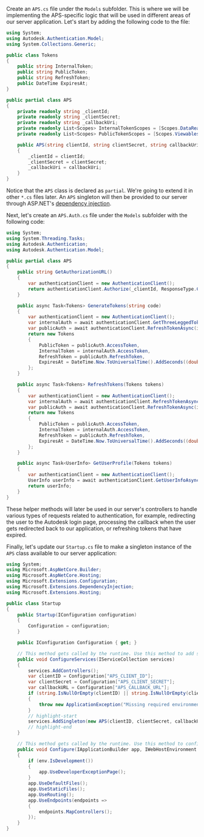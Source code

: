 Create an `APS.cs` file under the `Models` subfolder. This is where we will be implementing
the APS-specific logic that will be used in different areas of our server application. Let's
start by adding the following code to the file:

```csharp title="Models/APS.cs"
using System;
using Autodesk.Authentication.Model;
using System.Collections.Generic;

public class Tokens
{
    public string InternalToken;
    public string PublicToken;
    public string RefreshToken;
    public DateTime ExpiresAt;
}

public partial class APS
{
    private readonly string _clientId;
    private readonly string _clientSecret;
    private readonly string _callbackUri;
    private readonly List<Scopes> InternalTokenScopes = [Scopes.DataRead, Scopes.ViewablesRead];
    private readonly List<Scopes> PublicTokenScopes = [Scopes.ViewablesRead];

    public APS(string clientId, string clientSecret, string callbackUri)
    {
        _clientId = clientId;
        _clientSecret = clientSecret;
        _callbackUri = callbackUri;
    }
}
```

Notice that the `APS` class is declared as `partial`. We're going to extend it
in other `*.cs` files later. An `APS` singleton will then be provided to our server
through ASP.NET's [dependency injection](https://docs.microsoft.com/en-us/aspnet/core/fundamentals/dependency-injection?view=aspnetcore-6.0).

Next, let's create an `APS.Auth.cs` file under the `Models` subfolder with the following code:

```csharp title="Models/APS.Auth.cs"
using System;
using System.Threading.Tasks;
using Autodesk.Authentication;
using Autodesk.Authentication.Model;

public partial class APS
{
    public string GetAuthorizationURL()
    {
        var authenticationClient = new AuthenticationClient();
        return authenticationClient.Authorize(_clientId, ResponseType.Code, _callbackUri, InternalTokenScopes);
    }

    public async Task<Tokens> GenerateTokens(string code)
    {
        var authenticationClient = new AuthenticationClient();
        var internalAuth = await authenticationClient.GetThreeLeggedTokenAsync(_clientId, code, _callbackUri, clientSecret: _clientSecret);
        var publicAuth = await authenticationClient.RefreshTokenAsync(internalAuth.RefreshToken, _clientId, clientSecret: _clientSecret, scopes: PublicTokenScopes);
        return new Tokens
        {
            PublicToken = publicAuth.AccessToken,
            InternalToken = internalAuth.AccessToken,
            RefreshToken = publicAuth.RefreshToken,
            ExpiresAt = DateTime.Now.ToUniversalTime().AddSeconds((double)internalAuth.ExpiresIn)
        };
    }

    public async Task<Tokens> RefreshTokens(Tokens tokens)
    {
        var authenticationClient = new AuthenticationClient();
        var internalAuth = await authenticationClient.RefreshTokenAsync(tokens.RefreshToken, _clientId, clientSecret: _clientSecret, scopes: InternalTokenScopes);
        var publicAuth = await authenticationClient.RefreshTokenAsync(internalAuth.RefreshToken, _clientId, clientSecret: _clientSecret, scopes: PublicTokenScopes);
        return new Tokens
        {
            PublicToken = publicAuth.AccessToken,
            InternalToken = internalAuth.AccessToken,
            RefreshToken = publicAuth.RefreshToken,
            ExpiresAt = DateTime.Now.ToUniversalTime().AddSeconds((double)internalAuth.ExpiresIn)
        };
    }

    public async Task<UserInfo> GetUserProfile(Tokens tokens)
    {
        var authenticationClient = new AuthenticationClient();
        UserInfo userInfo = await authenticationClient.GetUserInfoAsync(tokens.InternalToken);
        return userInfo;
    }
}
```

These helper methods will later be used in our server's controllers to handle
various types of requests related to authentication, for example, redirecting the user
to the Autodesk login page, processing the callback when the user gets redirected back
to our application, or refreshing tokens that have expired.

Finally, let's update our `Startup.cs` file to make a singleton instance of the `APS` class
available to our server application:

```csharp title="Startup.cs"
using System;
using Microsoft.AspNetCore.Builder;
using Microsoft.AspNetCore.Hosting;
using Microsoft.Extensions.Configuration;
using Microsoft.Extensions.DependencyInjection;
using Microsoft.Extensions.Hosting;

public class Startup
{
    public Startup(IConfiguration configuration)
    {
        Configuration = configuration;
    }

    public IConfiguration Configuration { get; }

    // This method gets called by the runtime. Use this method to add services to the container.
    public void ConfigureServices(IServiceCollection services)
    {
        services.AddControllers();
        var clientID = Configuration["APS_CLIENT_ID"];
        var clientSecret = Configuration["APS_CLIENT_SECRET"];
        var callbackURL = Configuration["APS_CALLBACK_URL"];
        if (string.IsNullOrEmpty(clientID) || string.IsNullOrEmpty(clientSecret) || string.IsNullOrEmpty(callbackURL))
        {
            throw new ApplicationException("Missing required environment variables APS_CLIENT_ID, APS_CLIENT_SECRET, or APS_CALLBACK_URL.");
        }
        // highlight-start
        services.AddSingleton(new APS(clientID, clientSecret, callbackURL));
        // highlight-end
    }

    // This method gets called by the runtime. Use this method to configure the HTTP request pipeline.
    public void Configure(IApplicationBuilder app, IWebHostEnvironment env)
    {
        if (env.IsDevelopment())
        {
            app.UseDeveloperExceptionPage();
        }
        app.UseDefaultFiles();
        app.UseStaticFiles();
        app.UseRouting();
        app.UseEndpoints(endpoints =>
        {
            endpoints.MapControllers();
        });
    }
}
```
